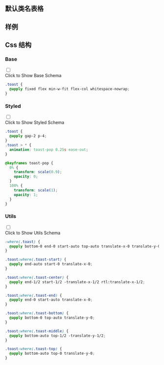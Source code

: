 

## 默认类名表格
  
<CssTable name="toast" />
  
## 样例
  
<Demo></Demo>
  
## Css 结构


### Base

<div className="collapse">
<input type="checkbox" /> 
<div class="collapse-title px-0">
<span class="btn">Click to Show Base Schema</span>
</div>
<div class="collapse-content"> 

```css
.toast {
  @apply fixed flex min-w-fit flex-col whitespace-nowrap;
}

```

</div>
</div>



### Styled

<div className="collapse">
<input type="checkbox" /> 
<div class="collapse-title px-0">
<span class="btn">Click to Show Styled Schema</span>
</div>
<div class="collapse-content"> 

```css
.toast {
  @apply gap-2 p-4;
}
.toast > * {
  animation: toast-pop 0.25s ease-out;
}

@keyframes toast-pop {
  0% {
    transform: scale(0.9);
    opacity: 0;
  }
  100% {
    transform: scale(1);
    opacity: 1;
  }
}

```

</div>
</div>



### Utils

<div className="collapse">
<input type="checkbox" /> 
<div class="collapse-title px-0">
<span class="btn">Click to Show Utils Schema</span>
</div>
<div class="collapse-content"> 

```css
:where(.toast) {
  @apply bottom-0 end-0 start-auto top-auto translate-x-0 translate-y-0;
}

.toast:where(.toast-start) {
  @apply end-auto start-0 translate-x-0;
}

.toast:where(.toast-center) {
  @apply end-1/2 start-1/2 -translate-x-1/2 rtl:translate-x-1/2;
}

.toast:where(.toast-end) {
  @apply end-0 start-auto translate-x-0;
}

.toast:where(.toast-bottom) {
  @apply bottom-0 top-auto translate-y-0;
}

.toast:where(.toast-middle) {
  @apply bottom-auto top-1/2 -translate-y-1/2;
}

.toast:where(.toast-top) {
  @apply bottom-auto top-0 translate-y-0;
}

```

</div>
</div>



